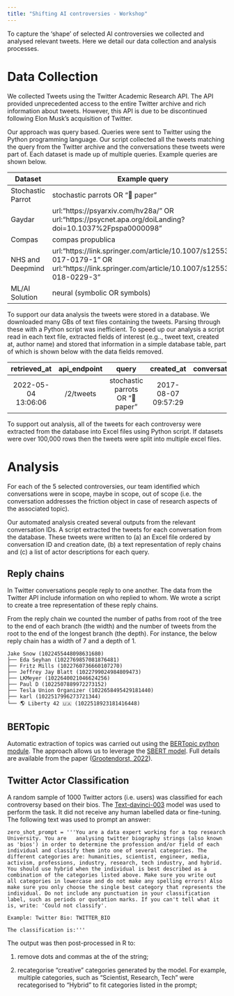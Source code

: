 ```yaml
---
title: "Shifting AI controversies - Workshop"
---
```


To capture the ‘shape’ of selected AI controversies we collected and analysed relevant tweets. Here we detail our data collection and analysis processes.

# Data Collection

We collected Tweets using the Twitter Academic Research API. The API provided unprecedented access to the entire Twitter archive and rich information about tweets. However, this API is due to be discontinued following Elon Musk’s acquisition of Twitter.

Our approach was query based. Queries were sent to Twitter using the Python programming language. Our script collected all the tweets matching the query from the Twitter archive and the conversations these tweets were part of. Each dataset is made up of multiple queries. Example queries are shown below.

| Dataset           | Example query                                                                                                                          | Start      | End        |
|-------------------|----------------------------------------------------------------------------------------------------------------------------------------|------------|------------|
| Stochastic Parrot | stochastic parrots OR "🦜 paper"                                                                                                        | 01/10/2020 | 18/01/2022 |
| Gaydar            | url:"https://psyarxiv.com/hv28a/" OR url:"https://psycnet.apa.org/doiLanding?doi=10.1037%2Fpspa0000098"                                | 01/07/2017 | 18/01/2022 |
| Compas            | compas propublica                                                                                                                      | 01/09/2015 | 18/01/2022 |
| NHS and Deepmind  | url:"https://link.springer.com/article/10.1007/s12553-017-0179-1" OR url:"https://link.springer.com/article/10.1007/s12553-018-0229-3" | 01/09/2016 | 18/01/2022 |
| ML/AI Solution    | neural (symbolic OR symbols)                                                                                                           | 01/01/2012 | 23/06/2022 |

To support our data analysis the tweets were stored in a database. We downloaded many GBs of text files containing the tweets. Parsing through these with a Python script was inefficient. To speed up our analysis a script read in each text file, extracted fields of interest (e.g.., tweet text, created at, author name) and stored that information in a simple database table, part of which is shown below with the data fields removed.

|     retrieved_at    | api_endpoint |              query              |      created_at     | conversation_id | tweet_id | ... |
|:-------------------:|:------------:|:-------------------------------:|:-------------------:|:---------------:|:--------:|-----|
| 2022-05-04 13:06:06 | /2/tweets    | stochastic parrots OR "🦜 paper" | 2017-08-07 09:57:29 |                 |          | ... |

To support out analysis, all of the tweets for each controversy were extracted from the database into Excel files using Python script. If datasets were over 100,000 rows then the tweets were split into multiple excel files. 

# Analysis

For each of the 5 selected controversies, our team identified which conversations were in scope, maybe in scope, out of scope (i.e. the conversation addresses the friction object in case of research aspects of the associated topic). 

Our automated analysis created several outputs from the relevant conversation IDs. A script extracted the tweets for each conversation from the database. These tweets were written to (a) an Excel file ordered by conversation ID and creation date, (b) a text representation of reply chains and (c) a list of actor descriptions for each query.

## Reply chains

In Twitter conversations people reply to one another. The data from the Twitter API include information on who replied to whom. We wrote a script to create a tree representation of these reply chains.

From the reply chain we counted the number of paths from root of the tree to the end of each branch (the width) and the number of tweets from the root to the end of the longest branch (the depth). For instance, the below reply chain has a width of 7 and a depth of 1.

```
Jake Snow (1022455448098631680)
├── Eda Seyhan (1022769857081876481)
├── Fritz Mills (1022760736660107270)
├── Jeffrey Jay Blatt (1022799024984809473)
├── LKMeyer (1022640021046624256)
├── Paul D (1022507889972273152)
├── Tesla Union Organizer (1022658495429181440)
├── karl (1022517996273721344)
└── 🌎 Liberty 42 🇺🇦 (1022518923181416448)
```

## BERTopic

Automatic extraction of topics was carried out using the [BERTopic python module](https://maartengr.github.io/BERTopic/index.html). The approach allows us to leverage the [SBERT model](https://huggingface.co/sentence-transformers/all-MiniLM-L6-v2). Full details are available from the paper ([Grootendorst, 2022](https://arxiv.org/abs/2203.05794)).

## Twitter Actor Classification

A random sample of 1000 Twitter actors (i.e. users) was classified for each controversy based on their bios. The [Text-davinci-003](https://platform.openai.com/docs/models/overview) model was used to perform the task. It did not receive any human labelled data or fine-tuning. The following text was used to prompt an answer:

```zero_shot_prompt = '''You are a data expert working for a top research University. You are 	analysing twitter biography strings (also known as 'bios') in order to determine the profession and/or field of each individual and classify them into one of several categories. The different categories are: humanities, scientist, engineer, media, activism, professions, industry, research, tech industry, and hybrid. You should use hybrid when the individual is best described as a combination of the categories listed above. Make sure you write out all categories in lowercase and do not make any spelling errors! Also make sure you only choose the single best category that represents the individual. Do not include any punctuation in your classification label, such as periods or quotation marks. If you can't tell what it is, write: 'Could not classify'.```

```Example: Twitter Bio: TWITTER_BIO```

```The classification is:'''```

The output was then post-processed in R to:

1. remove dots and commas at the of the string;

2. recategorise “creative” categories generated by the model. For example, multiple categories, such as “Scientist, Research, Tech” were recategorised to “Hybrid” to fit categories listed in the prompt;